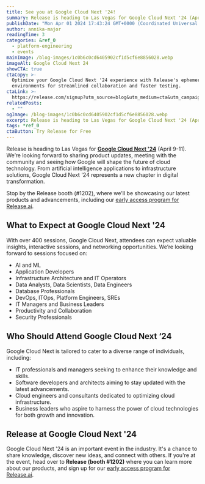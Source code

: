```yaml
---
title: See you at Google Cloud Next '24!
summary: Release is heading to Las Vegas for Google Cloud Next '24 (April 9-11).
publishDate: "Mon Apr 01 2024 17:43:24 GMT+0000 (Coordinated Universal Time)"
author: annika-major
readingTime: 3
categories: &ref_0
  - platform-engineering
  - events
mainImage: /blog-images/1c0b6c0cd6405902cf1d5cf6e8856028.webp
imageAlt: Google Cloud Next 24
showCTA: true
ctaCopy: >-
  Optimize your Google Cloud Next '24 experience with Release's ephemeral
  environments for streamlined collaboration and faster testing.
ctaLink: >-
  https://release.com/signup?utm_source=blog&utm_medium=cta&utm_campaign=blog-cta&utm_content=see-you-at-google-cloud-next-24
relatedPosts:
  - ""
ogImage: /blog-images/1c0b6c0cd6405902cf1d5cf6e8856028.webp
excerpt: Release is heading to Las Vegas for Google Cloud Next '24 (April 9-11).
tags: *ref_0
ctaButton: Try Release for Free
---
```


Release is heading to Las Vegas for [**Google Cloud Next '24**](https://cloud.withgoogle.com/next) (April 9-11). We’re looking forward to sharing product updates, meeting with the community and seeing how Google will shape the future of cloud technology. From artificial intelligence applications to infrastructure solutions, Google Cloud Next '24 represents a new chapter in digital transformation.

Stop by the Release booth (#1202), where we'll be showcasing our latest products and advancements, including our [early access program for Release.ai](http://release.ai).

## **What to Expect at Google Cloud Next '24**

With over 400 sessions, Google Cloud Next, attendees can expect valuable insights, interactive sessions, and networking opportunities. We’re looking forward to sessions focused on:

- AI and ML
- Application Developers
- Infrastructure Architecture and IT Operators
- Data Analysts, Data Scientists, Data Engineers
- Database Professionals
- DevOps, ITOps, Platform Engineers, SREs
- IT Managers and Business Leaders
- Productivity and Collaboration
- Security Professionals

## **Who Should Attend Google Cloud Next ‘24**

Google Cloud Next is tailored to cater to a diverse range of individuals, including:

- IT professionals and managers seeking to enhance their knowledge and skills.
- Software developers and architects aiming to stay updated with the latest advancements.
- Cloud engineers and consultants dedicated to optimizing cloud infrastructure.
- Business leaders who aspire to harness the power of cloud technologies for both growth and innovation.

## **Release at Google Cloud Next '24**

Google Cloud Next '24 is an important event in the industry. It's a chance to share knowledge, discover new ideas, and connect with others. If you're at the event, head over to **Release (booth #1202)** where you can learn more about our products, and sign up for our [early access program for Release.ai](http://release.ai).
